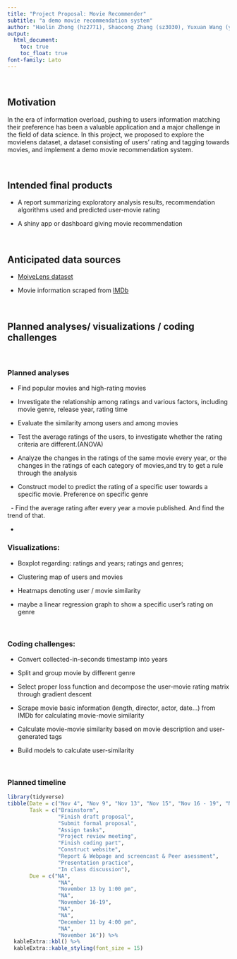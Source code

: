 ```yaml
---
title: "Project Proposal: Movie Recommender"
subtitle: "a demo movie recommendation system"
author: "Haolin Zhong (hz2771), Shaocong Zhang (sz3030), Yuxuan Wang (yw3608), Boqian Li (bl2898)"
output: 
  html_document:
    toc: true
    toc_float: true
font-family: Lato
---
```


<style type="text/css">

</style>


&nbsp;

## Motivation

In the era of information overload, pushing to users information matching their preference has been a valuable application and a major challenge in the field of data science. In this project, we proposed to explore the movielens dataset, a dataset consisting of users’ rating and tagging towards movies, and implement a demo movie recommendation system.

&nbsp;

## Intended final products

- A report summarizing exploratory analysis results, recommendation algorithms used and predicted user-movie rating

- A shiny app or dashboard giving movie recommendation


 
  


&nbsp;

## Anticipated data sources

- [MoiveLens dataset](https://grouplens.org/datasets/movielens/latest/)

- Movie information scraped from [IMDb](https://www.imdb.com/)

&nbsp;

## Planned analyses/ visualizations / coding challenges

&nbsp;

### Planned analyses

- Find popular movies and high-rating movies

- Investigate the relationship among ratings and various factors, including movie genre, release year, rating time

- Evaluate the similarity among users and among movies

- Test the average ratings of the users, to investigate whether the rating criteria are different.(ANOVA)

- Analyze the changes in the ratings of the same movie every year, or the changes in the ratings of each category of movies,and try to get a rule through the analysis

- Construct model to predict the rating of a specific user towards a specific movie. Preference on specific genre

&nbsp;
- Find the average rating after every year a movie published. And find the trend of that.

-

### Visualizations:

- Boxplot regarding: ratings and years; ratings and genres; 

- Clustering map of users and movies

- Heatmaps denoting user / movie similarity

- maybe a linear regression graph to show a specific user’s rating on genre

&nbsp;

### Coding challenges:


- Convert collected-in-seconds timestamp into years


- Split and group movie by different genre 


- Select proper loss function and decompose the user-movie rating matrix through gradient descent


- Scrape movie basic information (length, director, actor, date...) from IMDb for calculating movie-movie similarity


- Calculate movie-movie similarity based on movie description and user-generated tags


- Build models to calculate user-similarity

&nbsp;

### Planned timeline


```r
library(tidyverse)
tibble(Date = c("Nov 4", "Nov 9", "Nov 13", "Nov 15", "Nov 16 - 19", "Nov 30", "Dec 7", "Dec 11", "Dec 14", "Dec 16"),
       Task = c("Brainstorm", 
                "Finish draft proposal", 
                "Submit formal proposal",
                "Assign tasks",
                "Project review meeting",
                "Finish coding part",
                "Construct website",
                "Report & Webpage and screencast & Peer asessment",
                "Presentation practice",
                "In class discussion"),
       Due = c("NA", 
                "NA", 
                "November 13 by 1:00 pm",
                "NA",
                "November 16-19",
                "NA",
                "NA",
                "December 11 by 4:00 pm",
                "NA",
                "November 16")) %>%
  kableExtra::kbl() %>% 
  kableExtra::kable_styling(font_size = 15)
```






